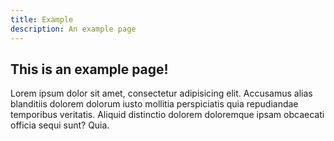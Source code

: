 ```yaml
---
title: Example
description: An example page
---
```


## This is an example page!

Lorem ipsum dolor sit amet, consectetur adipisicing elit. Accusamus alias blanditiis dolorem dolorum iusto mollitia perspiciatis quia repudiandae temporibus veritatis. Aliquid distinctio dolorem doloremque ipsam obcaecati officia sequi sunt? Quia.

